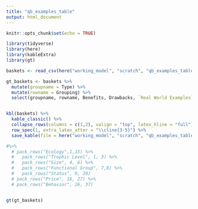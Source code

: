 ```yaml
---
title: "qb_examples_table"
output: html_document
---
```


```r
knitr::opts_chunk$set(echo = TRUE)

library(tidyverse)
library(here)
library(kableExtra)
library(gt)
```

```r
baskets <- read_csv(here("working_model", "scratch", "qb_examples_table", "bkt_combos_wNA.csv"), skip = 3, col_names = TRUE) 
```

```r

gt_baskets <- baskets %>% 
  mutate(groupname = Type) %>% 
  mutate(rowname = Grouping) %>% 
  select(groupname, rowname, Benefits, Drawbacks, `Real World Examples`)


kbl(baskets) %>% 
  kable_classic() %>% 
  collapse_rows(columns = c(1,2), valign = "top", latex_hline = "full") %>% 
  row_spec(1, extra_latex_after = "\\cline{3-5}") %>% 
  save_kable(file = here("working_model", "scratch", "qb_examples_table", "full_table.png"), zoom = 3)

#%>% 
  # pack_rows("Ecology",1,15) %>% 
  #   pack_rows("Trophic Level", 1, 3) %>% 
  #   pack_rows("Size", 4, 6) %>% 
  #   pack_rows("Functional Group", 7,8) %>% 
  #   pack_rows("Status", 9, 20)
  # pack_rows("Price", 16, 27) %>% 
  # pack_rows("Behavior", 26, 37)


gt(gt_baskets) 
```



